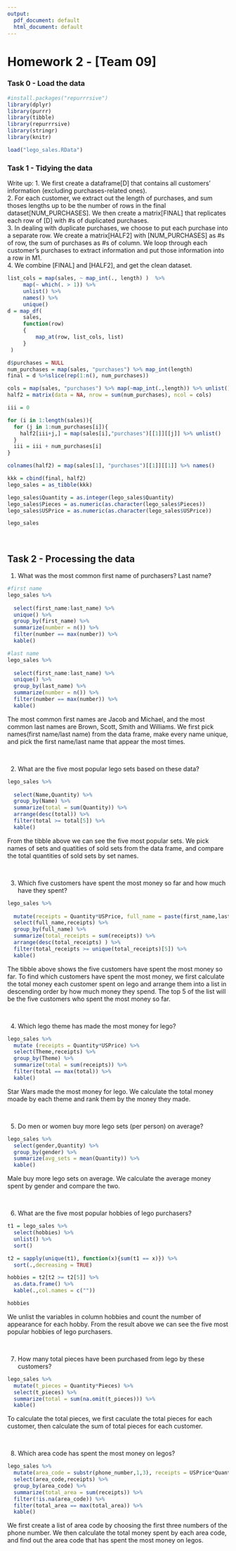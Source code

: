 ```yaml
---
output:
  pdf_document: default
  html_document: default
---
```

Homework 2 - [Team 09]
========================================================

### Task 0 - Load the data

```r
#install.packages("repurrrsive")
library(dplyr)
library(purrr)
library(tibble)
library(repurrrsive)
library(stringr)
library(knitr)

load("lego_sales.RData")
```


### Task 1 - Tidying the data

Write up: 
1. We first create a dataframe[D] that contains all customers' information (excluding purchases-related ones). \
2. For each customer, we extract out the length of purchases, and sum thoses lengths up to be the number of rows in the final dataset[NUM_PURCHASES]. We then create a matrix[FINAL] that replicates each row of [D] with #s of duplicated purchases.\
3. In dealing with duplicate purchases, we choose to put each purchase into a separate row. 
We create a matrix[HALF2] with [NUM_PURCHASES] as #s of row, the sum of purchases as #s of column. We loop through each customer's purchases to extract information and put those information into a row in M1.\
4. We combine [FINAL] and [HALF2], and get the clean dataset.\

```r
list_cols = map(sales, ~ map_int(., length) )  %>% 
     map(~ which(. > 1)) %>% 
     unlist() %>% 
     names() %>% 
     unique()
d = map_df(
     sales, 
     function(row)
     {
         map_at(row, list_cols, list)
     }
 )

d$purchases = NULL
num_purchases = map(sales, "purchases") %>% map_int(length)
final = d %>%slice(rep(1:n(), num_purchases))

cols = map(sales, "purchases") %>% map(~map_int(.,length)) %>% unlist() %>% max()
half2 = matrix(data = NA, nrow = sum(num_purchases), ncol = cols)

iii = 0

for (i in 1:length(sales)){
  for (j in 1:num_purchases[i]){
    half2[iii+j,] = map(sales[i],"purchases")[[1]][[j]] %>% unlist()
  }
  iii = iii + num_purchases[i]
}

colnames(half2) = map(sales[1], "purchases")[[1]][[1]] %>% names()

kkk = cbind(final, half2)
lego_sales = as_tibble(kkk) 

lego_sales$Quantity = as.integer(lego_sales$Quantity)
lego_sales$Pieces = as.numeric(as.character(lego_sales$Pieces))
lego_sales$USPrice = as.numeric(as.character(lego_sales$USPrice))

lego_sales
```


<br/>

## Task 2 - Processing the data


1. What was the most common first name of purchasers? Last name?

```r
#first name
lego_sales %>% 
  
  select(first_name:last_name) %>%
  unique() %>%
  group_by(first_name) %>%
  summarize(number = n()) %>%
  filter(number == max(number)) %>%
  kable()

#last name
lego_sales %>% 
  
  select(first_name:last_name) %>%
  unique() %>%
  group_by(last_name) %>%
  summarize(number = n()) %>%
  filter(number == max(number)) %>%
  kable()

```

The most common first names are Jacob and Michael, and the most common last names are Brown, Scott, Smith and Williams. We first pick names(first name/last name) from the data frame, make every name unique, and pick the first name/last name that appear the most times.

<br/>

2. What are the five most popular lego sets based on these data?

```r
lego_sales %>%
  
  select(Name,Quantity) %>%
  group_by(Name) %>%
  summarize(total = sum(Quantity)) %>%
  arrange(desc(total)) %>%
  filter(total >= total[5]) %>% 
  kable()

```

From the tibble above we can see the five most popular sets. We pick names of sets and quatities of sold sets from the data frame, and compare the total quantities of sold sets by set names. 

<br/>

3. Which five customers have spent the most money so far and how much have they spent?

```r
lego_sales %>% 
  
  mutate(receipts = Quantity*USPrice, full_name = paste(first_name,last_name)) %>% 
  select(full_name,receipts) %>%
  group_by(full_name) %>% 
  summarize(total_receipts = sum(receipts)) %>%
  arrange(desc(total_receipts) ) %>%
  filter(total_receipts >= unique(total_receipts)[5]) %>%
  kable()
```

The tibble above shows the five customers have spent the most money so far. To find which customers have spent the most money, we first calculate the total money each customer spent on lego and arrange them into a list in descending order by how much money they spend. The top 5 of the list will be the five customers who spent the most money so far.

<br/>

4. Which lego theme has made the most money for lego?

```r
lego_sales %>% 
  mutate (receipts = Quantity*USPrice) %>% 
  select(Theme,receipts) %>%
  group_by(Theme) %>%
  summarize(total = sum(receipts)) %>%
  filter(total == max(total)) %>%
  kable()

```

Star Wars made the most money for lego. We calculate the total money moade by each theme and rank them by the money they made.

<br/>

5. Do men or women buy more lego sets (per person) on average?

```r
lego_sales %>%
  select(gender,Quantity) %>%
  group_by(gender) %>% 
  summarize(avg_sets = mean(Quantity)) %>%
  kable()

```

Male buy more lego sets on average. We calculate the average money spent by gender and compare the two.

<br/>

6. What are the five most popular hobbies of lego purchasers?

```r
t1 = lego_sales %>% 
  select(hobbies) %>% 
  unlist() %>% 
  sort()

t2 = sapply(unique(t1), function(x){sum(t1 == x)}) %>% 
  sort(.,decreasing = TRUE)

hobbies = t2[t2 >= t2[5]] %>% 
  as.data.frame() %>%
  kable(.,col.names = c(""))

hobbies
```

We unlist the variables in column hobbies and count the number of appearance for each hobby. From the result above we can see the five most popular hobbies of lego purchasers.

<br/>

7. How many total pieces have been purchased from lego by these customers?

```r

lego_sales %>% 
  mutate(t_pieces = Quantity*Pieces) %>% 
  select(t_pieces) %>% 
  summarize(total = sum(na.omit(t_pieces))) %>%
  kable()

```

To calculate the total pieces, we first caculate the total pieces for each customer, then calculate the sum of total pieces for each customer.

<br/>

8. Which area code has spent the most money on legos?

```r
lego_sales %>% 
  mutate(area_code = substr(phone_number,1,3), receipts = USPrice*Quantity) %>% 
  select(area_code,receipts) %>%
  group_by(area_code) %>%
  summarize(total_area = sum(receipts)) %>% 
  filter(!is.na(area_code)) %>% 
  filter(total_area == max(total_area)) %>%
  kable()

```

We first create a list of area code by choosing the first three numbers of the phone number. We then calculate the total money spent by each area code, and find out the area code that has spent the most money on legos.


